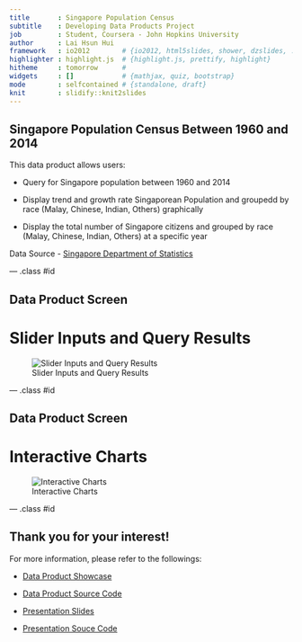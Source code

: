```yaml
---
title       : Singapore Population Census
subtitle    : Developing Data Products Project
job         : Student, Coursera - John Hopkins University
author      : Lai Hsun Hui
framework   : io2012        # {io2012, html5slides, shower, dzslides, ...}
highlighter : highlight.js  # {highlight.js, prettify, highlight}
hitheme     : tomorrow      # 
widgets     : []            # {mathjax, quiz, bootstrap}
mode        : selfcontained # {standalone, draft}
knit        : slidify::knit2slides
---
```


## Singapore Population Census Between 1960 and 2014

This data product allows users: 

- Query for Singapore population between 1960 and 2014

- Display trend and growth rate Singaporean Population and groupedd by race (Malay, Chinese, Indian, Others) graphically

- Display the total number of Singapore citizens and grouped by race (Malay, Chinese, Indian, Others) at a specific year

Data Source - [Singapore Department of Statistics](http://www.singstat.gov.sg/statistics/browse-by-theme/population-and-population-structure)

--- .class #id 

## Data Product Screen 

# Slider Inputs and Query Results 

![Slider Inputs and Query Results](figures/side.png)

--- .class #id 

## Data Product Screen 

# Interactive Charts

![Interactive Charts](figures/main.png)

--- .class #id 

## Thank you for your interest!

For more information, please refer to the followings:

- [Data Product Showcase](https://joshlai.shinyapps.io/shiny/)

- [Data Product Source Code](https://github.com/joshlai/Developing-Data-Products/tree/master/shiny)

- [Presentation Slides](http://joshlai.github.io/Developing-Data-Products)

- [Presentation Souce Code](https://github.com/joshlai/Developing-Data-Products/tree/master/slides)
